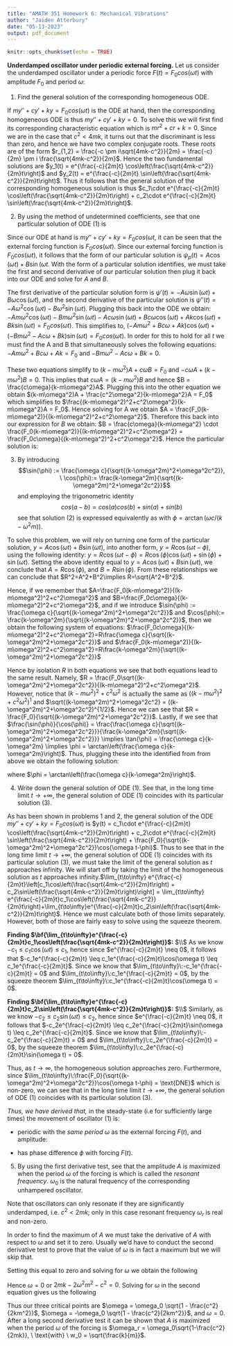 ```yaml
---
title: "AMATH 351 Homework 6: Mechanical Vibrations"
author: "Jaiden Atterbury"
date: "05-13-2023"
output: pdf_document
---
```


```r
knitr::opts_chunk$set(echo = TRUE)
```

**Underdamped oscillator under periodic external forcing.** Let us consider the underdamped oscillator under a periodic force $F(t) = F_0cos(\omega t)$ with amplitude $F_0$ and period $\omega$:
\begin{align}
my''+cy'+ky &= F_0cos(\omega t), \quad \text{(with $c^2 < 4mk$)}
\end{align}

1. Find the general solution of the corresponding homogeneous ODE.

If $my''+cy'+ky = F_0cos(\omega t)$ is the ODE at hand, then the corresponding homogeneous ODE is thus $my''+cy'+ky = 0$. To solve this we will first find its corresponding characteristic equation which is $mr^2+cr+k = 0$. Since we are in the case that $c^2 < 4mk$, it turns out that the discriminant is less than zero, and hence we have two complex conjugate roots. These roots are of the form $r_{1,2} = \frac{-c \pm i\sqrt{4mk-c^2}}{2m} = \frac{-c}{2m} \pm i \frac{\sqrt{4mk-c^2}}{2m}$. Hence the two fundamental solutions are $y_1(t) = e^{\frac{-c}{2m}t} \cos\left(\frac{\sqrt{4mk-c^2}}{2m}t\right)$ and $y_2(t) = e^{\frac{-c}{2m}t} \sin\left(\frac{\sqrt{4mk-c^2}}{2m}t\right)$. Thus it follows that the general solution of the corresponding homogeneous solution is thus $c_1\cdot e^{\frac{-c}{2m}t} \cos\left(\frac{\sqrt{4mk-c^2}}{2m}t\right) + c_2\cdot e^{\frac{-c}{2m}t} \sin\left(\frac{\sqrt{4mk-c^2}}{2m}t\right)$.

2. By using the method of undetermined coefficients, see that one particular solution of ODE (1) is
\begin{align}
\psi_p(t) &= \frac{F_0}{(k-\omega^2m)^2+\omega^2c^2}[\omega c\sin(\omega t)+(k-\omega^2m)\cos(\omega t)].
\end{align}

Since our ODE at hand is $my''+cy'+ky = F_0cos(\omega t$, it can be seen that the external forcing function is $F_0cos(\omega t)$. Since our external forcing function is $F_0cos(\omega t)$, it follows that the form of our particular solution is $\psi_p(t) = A\cos(\omega t) + B\sin(\omega t$. With the form of a particular solution identifies, we must take the first and second derivative of our particular solution then plug it back into our ODE and solve for $A$ and $B$.

The first derivative of the particular solution form is $\psi'(t) = -A\omega \sin(\omega t) + B\omega\cos(\omega t)$, and the second derivative of the particular solution is $\psi''(t) = -A\omega^2 \cos(\omega t) - B\omega^2\sin(\omega t)$. Plugging this back into the ODE we obtain: $-Am\omega^2\cos(\omega t)-Bm\omega^2\sin(\omega t) -Ac\omega\sin(\omega t) + Bc\omega\cos(\omega t)+Ak\cos(\omega t) + Bk\sin(\omega t) = F_0cos(\omega t)$. This simplifies to, $(-Am\omega^2+Bc\omega+Ak)\cos(\omega t)+(-Bm\omega^2-Ac\omega+Bk)\sin(\omega t)=F_0cos(\omega t)$. In order for this to hold for all $t$ we must find the A and B that simultaneously solves the following equations: $-Am\omega^2+Bc\omega+Ak = F_0$ and $-Bm\omega^2-Ac\omega+Bk = 0$.

These two equations simplify to $(k-m\omega^2)A + c\omega B = F_0$ and $-c\omega A + (k-m\omega^2)B = 0$. This implies that $c\omega A = (k-m\omega^2)B$ and hence $B = \frac{c\omega}{k-m\omega^2}A$. Plugging this into the other equation we obtain $(k-m\omega^2)A + \frac{c^2\omega^2}{k-m\omega^2}A = F_0$ which simplifies to $\frac{(k-m\omega^2)^2+c^2\omega^2}{k-m\omega^2}A = F_0$. Hence solving for A we obtain $A = \frac{F_0(k-m\omega^2)}{(k-m\omega^2)^2+c^2\omega^2}$. Therefore this back into our expression for $B$ we obtain: $B = \frac{c\omega}{k-m\omega^2} \cdot \frac{F_0(k-m\omega^2)}{(k-m\omega^2)^2+c^2\omega^2} = \frac{F_0c\omega}{(k-m\omega^2)^2+c^2\omega^2}$. Hence the particular solution is:
\begin{align*}
\psi_p(t) &= \frac{F_0(k-m\omega^2)}{(k-m\omega^2)^2+c^2\omega^2}\cos(\omega t) + \frac{F_0c\omega}{(k-m\omega^2)^2+c^2\omega^2} \sin(\omega t) \\
&= \frac{F_0}{(k-\omega^2m)^2+\omega^2c^2}[\omega c\sin(\omega t)+(k-\omega^2m)\cos(\omega t)]
\end{align*}

3. By introducing
$$\sin(\phi) := \frac{\omega c}{\sqrt{(k-\omega^2m)^2+\omega^2c^2}}, \ \cos(\phi):= \frac{k-\omega^2m}{\sqrt{(k-\omega^2m)^2+\omega^2c^2}}$$
and employing the trigonometric identity
$$cos(a-b)=cos(a)cos(b)+sin(a)+sin(b)$$
see that solution (2) is expressed equivalently as
\begin{align}
\psi_p(t) = \frac{F_0}{\sqrt{(k-\omega^2m)^2+\omega^2c^2}}\cos(\omega t-\phi)
\end{align}
with $\phi = \arctan(\omega c/(k-\omega^2m))$.

To solve this problem, we will rely on turning one form of the particular solution, $y=A\cos(\omega t)+B\sin(\omega t)$, into another form, $y=R\cos(\omega t-\phi)$, using the following identity: $y=R\cos(\omega t-\phi)=R\cos(\phi)\cos(\omega t)+\sin(\phi)+\sin(\omega t)$. Setting the above identity equal to  $y=A\cos(\omega t)+B\sin(\omega t)$, we conclude that $A = R\cos(\phi)$, and $B=R\sin(\phi)$. From these relationships we can conclude that $R^2=A^2+B^2\implies R=\sqrt{A^2+B^2}$.

Hence, if we remember that $A=\frac{F_0(k-m\omega^2)}{(k-m\omega^2)^2+c^2\omega^2}$ and $B=\frac{F_0c\omega}{(k-m\omega^2)^2+c^2\omega^2}$, and if we introduce $\sin(\phi) := \frac{\omega c}{\sqrt{(k-\omega^2m)^2+\omega^2c^2}}$ and $\cos(\phi):= \frac{k-\omega^2m}{\sqrt{(k-\omega^2m)^2+\omega^2c^2}}$, then we obtain the following system of equations: $\frac{F_0c\omega}{(k-m\omega^2)^2+c^2\omega^2}=R\frac{\omega c}{\sqrt{(k-\omega^2m)^2+\omega^2c^2}}$ and $\frac{F_0(k-m\omega^2)}{(k-m\omega^2)^2+c^2\omega^2}=R\frac{k-\omega^2m}{\sqrt{(k-\omega^2m)^2+\omega^2c^2}}$

Hence by isolation $R$ in both equations we see that both equations lead to the same result. Namely, $R = \frac{F_0\sqrt{(k-\omega^2m)^2+\omega^2c^2}}{(k-m\omega^2)^2+c^2\omega^2}$. However, notice that $(k-m\omega^2)^2+c^2\omega^2$ is actually the same as $((k-m\omega^2)^2+c^2\omega^2)^1$ and $\sqrt{(k-\omega^2m)^2+\omega^2c^2} = ((k-\omega^2m)^2+\omega^2c^2)^{1/2}$. Hence we can see that $R = \frac{F_0}{\sqrt{(k-\omega^2m)^2+\omega^2c^2}}$. Lastly, if we see that $\frac{\sin(\phi)}{\cos(\phi)} = \frac{\frac{\omega c}{\sqrt{(k-\omega^2m)^2+\omega^2c^2}}}{\frac{k-\omega^2m}{\sqrt{(k-\omega^2m)^2+\omega^2c^2}}} \implies \tan(\phi) = \frac{\omega c}{k-\omega^2m} \implies \phi = \arctan\left(\frac{\omega c}{k-\omega^2m}\right)$. Thus, plugging these into the identified from from above we obtain the following solution:
\begin{align*}
\psi_p(t) &= \frac{F_0}{\sqrt{(k-\omega^2m)^2+\omega^2c^2}}\cos(\omega t-\phi)
\end{align*}

where $\phi = \arctan\left(\frac{\omega c}{k-\omega^2m}\right)$.

4.  Write down the general solution of ODE (1). See that, in the long time limit $t \to +\infty$, the general solution of ODE (1) coincides with its particular solution (3).

As has been shown in problems 1 and 2, the general solution of the ODE $my''+cy'+ky = F_0cos(\omega t)$ is $y(t) = c_1\cdot e^{\frac{-c}{2m}t} \cos\left(\frac{\sqrt{4mk-c^2}}{2m}t\right) + c_2\cdot e^{\frac{-c}{2m}t} \sin\left(\frac{\sqrt{4mk-c^2}}{2m}t\right) + \frac{F_0}{\sqrt{(k-\omega^2m)^2+\omega^2c^2}}\cos(\omega t-\phi)$. Thus to see that in the long time limit $t \to +\infty$, the general solution of ODE (1) coincides with its particular solution (3), we must take the limit of the general solution as $t$ approaches infinity. We will start off by taking the limit of the homogeneous solution as $t$ approaches infinity.$\lim_{t\to\infty} e^{\frac{-c}{2m}t}\left[c_1\cos\left(\frac{\sqrt{4mk-c^2}}{2m}t\right) + c_2\sin\left(\frac{\sqrt{4mk-c^2}}{2m}t\right)\right] = \lim_{t\to\infty} e^{\frac{-c}{2m}t}c_1\cos\left(\frac{\sqrt{4mk-c^2}}{2m}t\right)+\lim_{t\to\infty}e^{\frac{-c}{2m}t}c_2\sin\left(\frac{\sqrt{4mk-c^2}}{2m}t\right)$. Hence we must calculate both of those limits separately. However, both of those are fairly easy to solve using the squeeze theorem.

**Finding $\bf{\lim_{t\to\infty}e^{\frac{-c}{2m}t}c_1\cos\left(\frac{\sqrt{4mk-c^2}}{2m}t\right)}$:** $\\$
As we know $-c_1 \leq c_1\cos(\omega t) \leq c_1$, hence since $e^{\frac{-c}{2m}t} \neq 0$, it follows that $-c_1e^{\frac{-c}{2m}t} \leq c_1e^{\frac{-c}{2m}t}\cos(\omega t) \leq c_1e^{\frac{-c}{2m}t}$. Since we know that $\lim_{t\to\infty}\:-c_1e^{\frac{-c}{2m}t} = 0$ and $\lim_{t\to\infty}\:c_1e^{\frac{-c}{2m}t} = 0$, by the squeeze theorem $\lim_{t\to\infty}\:c_1e^{\frac{-c}{2m}t}\cos(\omega t) = 0$.

**Finding $\bf{\lim_{t\to\infty}e^{\frac{-c}{2m}t}c_2\sin\left(\frac{\sqrt{4mk-c^2}}{2m}t\right)}$:** $\\$
Similarly, as we know $-c_2 \leq c_2\sin(\omega t) \leq c_2$, hence since $e^{\frac{-c}{2m}t} \neq 0$, it follows that $-c_2e^{\frac{-c}{2m}t} \leq c_2e^{\frac{-c}{2m}t}\sin(\omega t) \leq c_2e^{\frac{-c}{2m}t}$. Since we know that $\lim_{t\to\infty}\:-c_2e^{\frac{-c}{2m}t} = 0$ and $\lim_{t\to\infty}\:c_2e^{\frac{-c}{2m}t} = 0$, by the squeeze theorem $\lim_{t\to\infty}\:c_2e^{\frac{-c}{2m}t}\sin(\omega t) = 0$.

Thus, as $t \to \infty$, the homogeneous solution approaches zero. Furthermore, since $\lim_{t\to\infty}\:\frac{F_0}{\sqrt{(k-\omega^2m)^2+\omega^2c^2}}\cos(\omega t-\phi) = \text{DNE}$ which is non-zero, we can see that in the long time limit $t \to +\infty$, the general solution of ODE (1) coincides with its particular solution (3).

*Thus, we have derived that,* in the steady-state (i.e for sufficiently large times) the movement of oscillator (1) is:

  - periodic with the *same period* $\omega$ as the external forcing $F(t)$, and amplitude:
  
\begin{align}
A &= \frac{F_0}{\sqrt{(k-\omega^2m)^2+\omega^2c^2}}
\end{align}

  - has phase difference $\phi$ with forcing $F(t)$.

5. By using the first derivative test, see that the amplitude $A$ is maximized when the period $\omega$ of the forcing is
\begin{align}
\omega_r &= \omega_0\sqrt{1-\frac{c^2}{2mk}}, \ \text{with $w_0 = \sqrt{\frac{k}{m}}$}
\end{align}
which is called the *resonant frequency*. $\omega_0$ is the natural frequency of the corresponding unhampered oscillator.

Note that oscillators can only resonate if they are significantly underdamped, i.e. $c^2<2mk$; only in this case resonant frequency $\omega_r$ is real and non-zero.

In order to find the maximum of $A$ we must take the derivative of $A$ with respect to $\omega$ and set it to zero. Usually we'd have to conduct the second derivative test to prove that the value of $\omega$ is in fact a maximum but we will skip that.
\begin{align*}
A &= \frac{F_0}{\sqrt{(k-\omega^2m)^2+\omega^2c^2}} \\
\frac{dA}{d\omega} &= \frac{d}{d\omega} \left(\frac{F_0}{\sqrt{(k-\omega^2m)^2+\omega^2c^2}}\right) \\
&= \frac{\frac{d}{d\omega} F_0 \cdot (\sqrt{(k-\omega^2m)^2+\omega^2c^2}) - F_0 \cdot \frac{d}{d\omega} (\sqrt{(k-\omega^2m)^2+\omega^2c^2})}{(k-\omega^2m)^2+\omega^2c^2} \\
&= \frac{-F_0 \frac{4\omega m(k-\omega^2m)-2\omega c^2}{2\sqrt{(k-\omega^2m)^2+\omega^2c^2}}}{(k-\omega^2m)^2+\omega^2c^2} \\
&= \frac{-F_0(4\omega m(k-\omega^2m)-2\omega c^2)}{((k-\omega^2m)^2+\omega^2c^2)^{3/2}}
\end{align*}

Setting this equal to zero and solving for $\omega$ we obtain the following
\begin{align*}
0 &= \frac{-F_0(4\omega m(k-\omega^2m)-2\omega c^2)}{((k-\omega^2m)^2+\omega^2c^2)^{3/2}} \\
&= 4\omega m(k-\omega^2m)-2\omega c^2 \\
&= 2\omega m(k-\omega^2m)-\omega c^2 \\
&= 2\omega mk - 2\omega^3m^2-\omega c^2 \\
&= \omega (2mk-2\omega^2m^2-c^2)
\end{align*}

Hence $\omega = 0$ or $2mk-2\omega^2m^2-c^2 = 0$. Solving for $\omega$ in the second equation gives us the following
\begin{align*}
0 &= 2mk-2\omega^2m^2-c^2 \\
2\omega^2m^2 &= 2mk-c^2 \\
\omega^2 &= \frac{2mk}{2m^2}-\frac{c^2}{2m^2} \\
&= \frac{k}{m} - \frac{c^2}{2m^2} \\
&= \frac{k}{m}(1 - \frac{c^2}{2km^2}) \\
\omega &= \pm \sqrt{\frac{k}{m}} \sqrt{1 - \frac{c^2}{2km^2}} \\
&= \pm \omega_0 \sqrt{1 - \frac{c^2}{2km^2}}
\end{align*}

Thus our three critical points are $\omega = \omega_0 \sqrt{1 - \frac{c^2}{2km^2}}$, $\omega = -\omega_0 \sqrt{1 - \frac{c^2}{2km^2}}$, and $\omega = 0$. After a long second derivative test it can be shown that $A$ is maximized when the period $\omega$ of the forcing is $\omega_r = \omega_0\sqrt{1-\frac{c^2}{2mk}}, \ \text{with} \ w_0 = \sqrt{\frac{k}{m}}$.